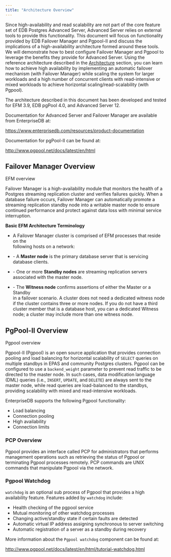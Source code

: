 ```yaml
---
title: "Architecture Overview"
---
```


<div id="introduction" class="registered_link"></div>


Since high-availability and read scalability are not part of the core feature set of EDB Postgres Advanced Server, Advanced Server relies on external tools to provide this functionality. This document will focus on functionality provided by EDB Failover Manager and Pgpool-II and discuss the implications of a high-availability architecture formed around these tools. We will demonstrate how to best configure Failover Manager and Pgpool to leverage the benefits they provide for Advanced Server. Using the reference architecture described in the [Architecture](02_architecture#architecture) section, you can learn how to achieve high availability by implementing an automatic failover mechanism (with Failover Manager) while scaling the system for larger workloads and a high number of concurrent clients with read-intensive or mixed workloads to achieve horizontal scaling/read-scalability (with Pgpool).

The architecture described in this document has been developed and tested for EFM 3.9, EDB pgPool 4.0, and Advanced Server 12.

Documentation for Advanced Server and Failover Manager are available from EnterpriseDB at:

<https://www.enterprisedb.com/resources/product-documentation>

Documentation for pgPool-II can be found at:

<http://www.pgpool.net/docs/latest/en/html>

## Failover Manager Overview

<div class="index">

EFM overview

</div>

Failover Manager is a high-availability module that monitors the health of a Postgres streaming replication cluster and verifies failures quickly. When a database failure occurs, Failover Manager can automatically promote a streaming replication standby node into a writable master node to ensure continued performance and protect against data loss with minimal service interruption.

**Basic EFM Architecture Terminology**

  - A Failover Manager cluster is comprised of EFM processes that reside on the  
    following hosts on a network:

  - \- A **Master node** is the primary database server that is servicing  
    database clients.

  - \- One or more **Standby nodes** are streaming replication servers  
    associated with the master node.

  - \- The **Witness node** confirms assertions of either the Master or a Standby  
    in a failover scenario. A cluster does not need a dedicated witness node if the cluster contains three or more nodes. If you do not have a third cluster member that is a database host, you can a dedicated Witness node; a cluster may include more than one witness node.

## PgPool-II Overview

<div class="index">

Pgpool overview

</div>

Pgpool-II (Pgpool) is an open source application that provides connection pooling and load balancing for horizontal scalability of `SELECT` queries on multiple standbys in EPAS and community Postgres clusters. Pgpool can be configured to use a `backend_weight` parameter to prevent read traffic to be directed to the master node. In such cases, data modification language (DML) queries (i.e., `INSERT`, `UPDATE`, and `DELETE`) are always sent to the master node, while read queries are load-balanced to the standbys, providing scalability with mixed and read-intensive workloads.

EnterpriseDB supports the following Pgpool functionality:

  - Load balancing
  - Connection pooling
  - High availability
  - Connection limits

### PCP Overview

Pgpool provides an interface called PCP for administrators that performs management operations such as retrieving the status of Pgpool or terminating Pgpool processes remotely. PCP commands are UNIX commands that manipulate Pgpool via the network.

### Pgpool Watchdog

`watchdog` is an optional sub process of Pgpool that provides a high availability feature. Features added by `watchdog` include:

  - Health checking of the pgpool service
  - Mutual monitoring of other watchdog processes
  - Changing active/standby state if certain faults are detected
  - Automatic virtual IP address assigning synchronous to server switching
  - Automatic registration of a server as a standby during recovery

More information about the `Pgpool watchdog` component can be found at:

<http://www.pgpool.net/docs/latest/en/html/tutorial-watchdog.html>
